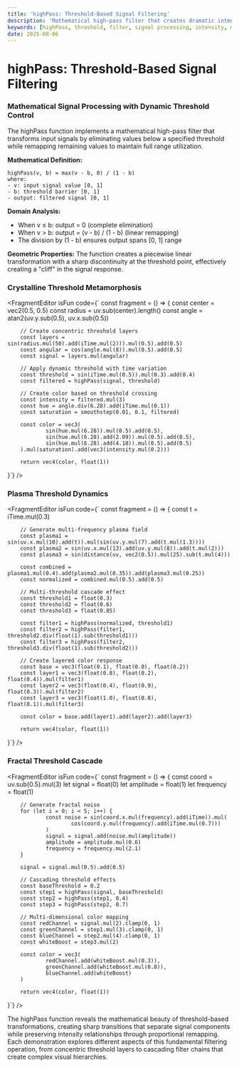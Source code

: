 ```yaml
---
title: 'highPass: Threshold-Based Signal Filtering'
description: 'Mathematical high-pass filter that creates dramatic intensity thresholds with dynamic remapping'
keywords: [highPass, threshold, filter, signal processing, intensity, mathematical]
date: 2025-08-06
---
```



# highPass: Threshold-Based Signal Filtering

### Mathematical Signal Processing with Dynamic Threshold Control

The highPass function implements a mathematical high-pass filter that transforms input signals by eliminating values below a specified threshold while remapping remaining values to maintain full range utilization.

**Mathematical Definition:**
```
highPass(v, b) = max(v - b, 0) / (1 - b)
where:
- v: input signal value [0, 1]
- b: threshold barrier [0, 1]
- output: filtered signal [0, 1]
```

**Domain Analysis:**
- When v ≤ b: output = 0 (complete elimination)
- When v > b: output = (v - b) / (1 - b) (linear remapping)
- The division by (1 - b) ensures output spans [0, 1] range

**Geometric Properties:**
The function creates a piecewise linear transformation with a sharp discontinuity at the threshold point, effectively creating a "cliff" in the signal response.

### Crystalline Threshold Metamorphosis

<FragmentEditor
        isFun
        code={`
const fragment = () => {
        const center = vec2(0.5, 0.5)
        const radius = uv.sub(center).length()
        const angle = atan2(uv.y.sub(0.5), uv.x.sub(0.5))
        
        // Create concentric threshold layers
        const layers = sin(radius.mul(50).add(iTime.mul(2))).mul(0.5).add(0.5)
        const angular = cos(angle.mul(8)).mul(0.5).add(0.5)
        const signal = layers.mul(angular)
        
        // Apply dynamic threshold with time variation
        const threshold = sin(iTime.mul(0.5)).mul(0.3).add(0.4)
        const filtered = highPass(signal, threshold)
        
        // Create color based on threshold crossing
        const intensity = filtered.mul(3)
        const hue = angle.div(6.28).add(iTime.mul(0.1))
        const saturation = smoothstep(0.01, 0.1, filtered)
        
        const color = vec3(
                sin(hue.mul(6.28)).mul(0.5).add(0.5),
                sin(hue.mul(6.28).add(2.09)).mul(0.5).add(0.5),
                sin(hue.mul(6.28).add(4.18)).mul(0.5).add(0.5)
        ).mul(saturation).add(vec3(intensity.mul(0.2)))
        
        return vec4(color, float(1))
}`}
/>

### Plasma Threshold Dynamics

<FragmentEditor
        isFun
        code={`
const fragment = () => {
        const t = iTime.mul(0.3)
        
        // Generate multi-frequency plasma field
        const plasma1 = sin(uv.x.mul(10).add(t)).mul(sin(uv.y.mul(7).add(t.mul(1.3))))
        const plasma2 = sin(uv.x.mul(13).add(uv.y.mul(8)).add(t.mul(2)))
        const plasma3 = sin(distance(uv, vec2(0.5)).mul(25).sub(t.mul(4)))
        
        const combined = plasma1.mul(0.4).add(plasma2.mul(0.35)).add(plasma3.mul(0.25))
        const normalized = combined.mul(0.5).add(0.5)
        
        // Multi-threshold cascade effect
        const threshold1 = float(0.3)
        const threshold2 = float(0.6)
        const threshold3 = float(0.85)
        
        const filter1 = highPass(normalized, threshold1)
        const filter2 = highPass(filter1, threshold2.div(float(1).sub(threshold1)))
        const filter3 = highPass(filter2, threshold3.div(float(1).sub(threshold2)))
        
        // Create layered color response
        const base = vec3(float(0.1), float(0.0), float(0.2))
        const layer1 = vec3(float(0.8), float(0.2), float(0.4)).mul(filter1)
        const layer2 = vec3(float(0.4), float(0.9), float(0.3)).mul(filter2)
        const layer3 = vec3(float(1.0), float(0.8), float(0.1)).mul(filter3)
        
        const color = base.add(layer1).add(layer2).add(layer3)
        
        return vec4(color, float(1))
}`}
/>

### Fractal Threshold Cascade

<FragmentEditor
        isFun
        code={`
const fragment = () => {
        const coord = uv.sub(0.5).mul(3)
        let signal = float(0)
        let amplitude = float(1)
        let frequency = float(1)
        
        // Generate fractal noise
        for (let i = 0; i < 5; i++) {
                const noise = sin(coord.x.mul(frequency).add(iTime)).mul(
                        cos(coord.y.mul(frequency).add(iTime.mul(0.7)))
                )
                signal = signal.add(noise.mul(amplitude))
                amplitude = amplitude.mul(0.6)
                frequency = frequency.mul(2.1)
        }
        
        signal = signal.mul(0.5).add(0.5)
        
        // Cascading threshold effects
        const baseThreshold = 0.2
        const step1 = highPass(signal, baseThreshold)
        const step2 = highPass(step1, 0.4)
        const step3 = highPass(step2, 0.7)
        
        // Multi-dimensional color mapping
        const redChannel = signal.mul(2).clamp(0, 1)
        const greenChannel = step1.mul(3).clamp(0, 1)
        const blueChannel = step2.mul(4).clamp(0, 1)
        const whiteBoost = step3.mul(2)
        
        const color = vec3(
                redChannel.add(whiteBoost.mul(0.3)),
                greenChannel.add(whiteBoost.mul(0.8)),
                blueChannel.add(whiteBoost)
        )
        
        return vec4(color, float(1))
}`}
/>

The highPass function reveals the mathematical beauty of threshold-based transformations, creating sharp transitions that separate signal components while preserving intensity relationships through proportional remapping. Each demonstration explores different aspects of this fundamental filtering operation, from concentric threshold layers to cascading filter chains that create complex visual hierarchies.